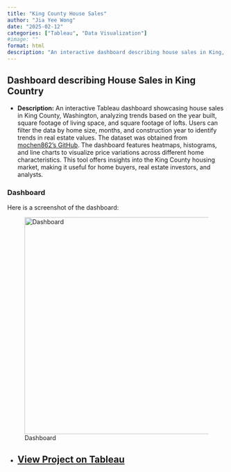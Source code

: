 ```yaml
---
title: "King County House Sales"
author: "Jia Yee Wong"
date: "2025-02-12"
categories: ["Tableau", "Data Visualization"]
#image: ""
format: html
description: "An interactive dashboard describing house sales in King, Washington."
---
```


## **Dashboard describing House Sales in King Country**

-   **Description:** An interactive Tableau dashboard showcasing house sales in King County, Washington, analyzing trends based on the year built, square footage of living space, and square footage of lofts. Users can filter the data by home size, months, and construction year to identify trends in real estate values. The dataset was obtained from [mochen862's GitHub](https://github.com/mochen862/king-county-house-sales). The dashboard features heatmaps, histograms, and line charts to visualize price variations across different home characteristics. This tool offers insights into the King County housing market, making it useful for home buyers, real estate investors, and analysts.

### **Dashboard**

Here is a screenshot of the dashboard:

![Dashboard](kingcounty.png){width="500px"}

-   [**View Project on Tableau**](https://public.tableau.com/app/profile/jia.yee.wong/viz/KingCountyHouseSales_17393203393110/KingCountyHouseSales#1){target="_blank"}
---
